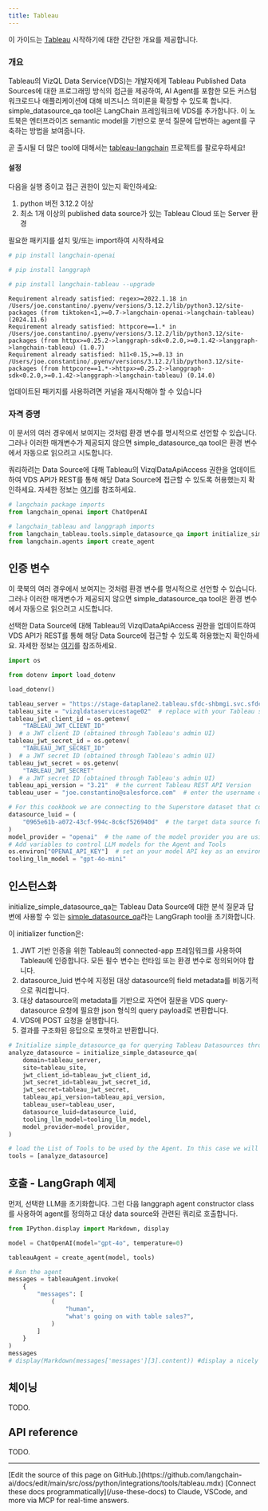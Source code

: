 ```yaml
---
title: Tableau
---
```


이 가이드는 [Tableau](https://help.tableau.com/current/api/vizql-data-service/en-us/index.html) 시작하기에 대한 간단한 개요를 제공합니다.

### 개요

Tableau의 VizQL Data Service(VDS)는 개발자에게 Tableau Published Data Sources에 대한 프로그래밍 방식의 접근을 제공하여, AI Agent를 포함한 모든 커스텀 워크로드나 애플리케이션에 대해 비즈니스 의미론을 확장할 수 있도록 합니다. simple_datasource_qa tool은 LangChain 프레임워크에 VDS를 추가합니다. 이 노트북은 엔터프라이즈 semantic model을 기반으로 분석 질문에 답변하는 agent를 구축하는 방법을 보여줍니다.

곧 출시될 더 많은 tool에 대해서는 [tableau-langchain](https://github.com/Tab-SE/tableau_langchain) 프로젝트를 팔로우하세요!

#### 설정

다음을 실행 중이고 접근 권한이 있는지 확인하세요:

1. python 버전 3.12.2 이상
2. 최소 1개 이상의 published data source가 있는 Tableau Cloud 또는 Server 환경

필요한 패키지를 설치 및/또는 import하여 시작하세요

```python
# pip install langchain-openai
```

```python
# pip install langgraph
```

```python
# pip install langchain-tableau --upgrade
```

```output
Requirement already satisfied: regex>=2022.1.18 in /Users/joe.constantino/.pyenv/versions/3.12.2/lib/python3.12/site-packages (from tiktoken<1,>=0.7->langchain-openai->langchain-tableau) (2024.11.6)
Requirement already satisfied: httpcore==1.* in /Users/joe.constantino/.pyenv/versions/3.12.2/lib/python3.12/site-packages (from httpx>=0.25.2->langgraph-sdk<0.2.0,>=0.1.42->langgraph->langchain-tableau) (1.0.7)
Requirement already satisfied: h11<0.15,>=0.13 in /Users/joe.constantino/.pyenv/versions/3.12.2/lib/python3.12/site-packages (from httpcore==1.*->httpx>=0.25.2->langgraph-sdk<0.2.0,>=0.1.42->langgraph->langchain-tableau) (0.14.0)
```

업데이트된 패키지를 사용하려면 커널을 재시작해야 할 수 있습니다

### 자격 증명

이 문서의 여러 경우에서 보여지는 것처럼 환경 변수를 명시적으로 선언할 수 있습니다. 그러나 이러한 매개변수가 제공되지 않으면 simple_datasource_qa tool은 환경 변수에서 자동으로 읽으려고 시도합니다.

쿼리하려는 Data Source에 대해 Tableau의 VizqlDataApiAccess 권한을 업데이트하여 VDS API가 REST를 통해 해당 Data Source에 접근할 수 있도록 허용했는지 확인하세요. 자세한 정보는 [여기](https://help.tableau.com/current/server/en-us/permissions_capabilities.htm#data-sources
)를 참조하세요.

```python
# langchain package imports
from langchain_openai import ChatOpenAI

# langchain_tableau and langgraph imports
from langchain_tableau.tools.simple_datasource_qa import initialize_simple_datasource_qa
from langchain.agents import create_agent
```

## 인증 변수

이 쿡북의 여러 경우에서 보여지는 것처럼 환경 변수를 명시적으로 선언할 수 있습니다. 그러나 이러한 매개변수가 제공되지 않으면 simple_datasource_qa tool은 환경 변수에서 자동으로 읽으려고 시도합니다.

선택한 Data Source에 대해 Tableau의 VizqlDataApiAccess 권한을 업데이트하여 VDS API가 REST를 통해 해당 Data Source에 접근할 수 있도록 허용했는지 확인하세요. 자세한 정보는 [여기](https://help.tableau.com/current/server/en-us/permissions_capabilities.htm#data-sources
)를 참조하세요.

```python
import os

from dotenv import load_dotenv

load_dotenv()

tableau_server = "https://stage-dataplane2.tableau.sfdc-shbmgi.svc.sfdcfc.net/"  # replace with your Tableau server name
tableau_site = "vizqldataservicestage02"  # replace with your Tableau site
tableau_jwt_client_id = os.getenv(
    "TABLEAU_JWT_CLIENT_ID"
)  # a JWT client ID (obtained through Tableau's admin UI)
tableau_jwt_secret_id = os.getenv(
    "TABLEAU_JWT_SECRET_ID"
)  # a JWT secret ID (obtained through Tableau's admin UI)
tableau_jwt_secret = os.getenv(
    "TABLEAU_JWT_SECRET"
)  # a JWT secret ID (obtained through Tableau's admin UI)
tableau_api_version = "3.21"  # the current Tableau REST API Version
tableau_user = "joe.constantino@salesforce.com"  # enter the username querying the target Tableau Data Source

# For this cookbook we are connecting to the Superstore dataset that comes by default with every Tableau server
datasource_luid = (
    "0965e61b-a072-43cf-994c-8c6cf526940d"  # the target data source for this Tool
)
model_provider = "openai"  # the name of the model provider you are using for your Agent
# Add variables to control LLM models for the Agent and Tools
os.environ["OPENAI_API_KEY"]  # set an your model API key as an environment variable
tooling_llm_model = "gpt-4o-mini"
```

## 인스턴스화

initialize_simple_datasource_qa는 Tableau Data Source에 대한 분석 질문과 답변에 사용할 수 있는 [simple_datasource_qa](https://github.com/Tab-SE/tableau_langchain/blob/3ff9047414479cd55d797c18a78f834d57860761/pip_package/langchain_tableau/tools/simple_datasource_qa.py#L101)라는 LangGraph tool을 초기화합니다.

이 initializer function은:

1. JWT 기반 인증을 위한 Tableau의 connected-app 프레임워크를 사용하여 Tableau에 인증합니다. 모든 필수 변수는 런타임 또는 환경 변수로 정의되어야 합니다.
2. datasource_luid 변수에 지정된 대상 datasource의 field metadata를 비동기적으로 쿼리합니다.
3. 대상 datasource의 metadata를 기반으로 자연어 질문을 VDS query-datasource 요청에 필요한 json 형식의 query payload로 변환합니다.
4. VDS에 POST 요청을 실행합니다.
5. 결과를 구조화된 응답으로 포맷하고 반환합니다.

```python
# Initialize simple_datasource_qa for querying Tableau Datasources through VDS
analyze_datasource = initialize_simple_datasource_qa(
    domain=tableau_server,
    site=tableau_site,
    jwt_client_id=tableau_jwt_client_id,
    jwt_secret_id=tableau_jwt_secret_id,
    jwt_secret=tableau_jwt_secret,
    tableau_api_version=tableau_api_version,
    tableau_user=tableau_user,
    datasource_luid=datasource_luid,
    tooling_llm_model=tooling_llm_model,
    model_provider=model_provider,
)

# load the List of Tools to be used by the Agent. In this case we will just load our data source Q&A tool.
tools = [analyze_datasource]
```

## 호출 - LangGraph 예제

먼저, 선택한 LLM을 초기화합니다. 그런 다음 langgraph agent constructor class를 사용하여 agent를 정의하고 대상 data source와 관련된 쿼리로 호출합니다.

```python
from IPython.display import Markdown, display

model = ChatOpenAI(model="gpt-4o", temperature=0)

tableauAgent = create_agent(model, tools)

# Run the agent
messages = tableauAgent.invoke(
    {
        "messages": [
            (
                "human",
                "what's going on with table sales?",
            )
        ]
    }
)
messages
# display(Markdown(messages['messages'][3].content)) #display a nicely formatted answer for successful generations
```

## 체이닝

TODO.

## API reference

TODO.

---

<Callout icon="pen-to-square" iconType="regular">
    [Edit the source of this page on GitHub.](https://github.com/langchain-ai/docs/edit/main/src/oss/python/integrations/tools/tableau.mdx)
</Callout>
<Tip icon="terminal" iconType="regular">
    [Connect these docs programmatically](/use-these-docs) to Claude, VSCode, and more via MCP for    real-time answers.
</Tip>
